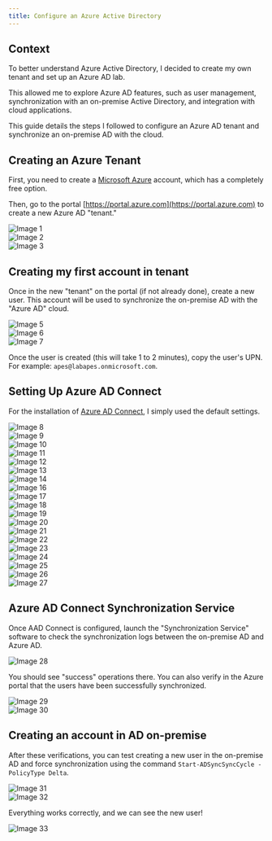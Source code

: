 ```yaml
---
title: Configure an Azure Active Directory
---
```

## Context

To better understand Azure Active Directory, I decided to create my own tenant and set up an Azure AD lab.

This allowed me to explore Azure AD features, such as user management, synchronization with an on-premise Active Directory, and integration with cloud applications.

This guide details the steps I followed to configure an Azure AD tenant and synchronize an on-premise AD with the cloud.

## Creating an Azure Tenant

First, you need to create a [Microsoft Azure](https://azure.microsoft.com/en-us/pricing/purchase-options/azure-account) account, which has a completely free option.

Then, go to the portal [https://portal.azure.com](https://portal.azure.com) to create a new Azure AD "tenant."

![Image 1](/images/azure/1.PNG)  
![Image 2](/images/azure/2.PNG)  
![Image 3](/images/azure/3.PNG)  

## Creating my first account in tenant

Once in the new "tenant" on the portal (if not already done), create a new user. This account will be used to synchronize the on-premise AD with the "Azure AD" cloud.

![Image 5](/images/azure/5.PNG)  
![Image 6](/images/azure/6.PNG)  
![Image 7](/images/azure/7.PNG)  

Once the user is created (this will take 1 to 2 minutes), copy the user's UPN. For example: `apes@labapes.onmicrosoft.com`.

## Setting Up Azure AD Connect

For the installation of [Azure AD Connect](https://www.microsoft.com/en-US/download/details.aspx?id=47594), I simply used the default settings.

![Image 8](/images/azure/8.PNG)  
![Image 9](/images/azure/9.PNG)  
![Image 10](/images/azure/10.PNG)  
![Image 11](/images/azure/11.PNG)  
![Image 12](/images/azure/12.PNG)  
![Image 13](/images/azure/13.PNG)  
![Image 14](/images/azure/14.PNG)  
![Image 16](/images/azure/16.PNG)  
![Image 17](/images/azure/17.PNG)  
![Image 18](/images/azure/18.PNG)  
![Image 19](/images/azure/19.PNG)  
![Image 20](/images/azure/20.PNG)  
![Image 21](/images/azure/21.PNG)  
![Image 22](/images/azure/22.PNG)  
![Image 23](/images/azure/23.PNG)  
![Image 24](/images/azure/24.PNG)  
![Image 25](/images/azure/25.PNG)  
![Image 26](/images/azure/26.PNG)  
![Image 27](/images/azure/27.PNG)  

## Azure AD Connect Synchronization Service

Once AAD Connect is configured, launch the "Synchronization Service" software to check the synchronization logs between the on-premise AD and Azure AD.

![Image 28](/images/azure/28.PNG)  

You should see "success" operations there. You can also verify in the Azure portal that the users have been successfully synchronized.

![Image 29](/images/azure/29.PNG)  
![Image 30](/images/azure/30.PNG)  

## Creating an account in AD on-premise

After these verifications, you can test creating a new user in the on-premise AD and force synchronization using the command `Start-ADSyncSyncCycle -PolicyType Delta`.

![Image 31](/images/azure/31.PNG)  
![Image 32](/images/azure/32.PNG)  

Everything works correctly, and we can see the new user!

![Image 33](/images/azure/33.PNG)